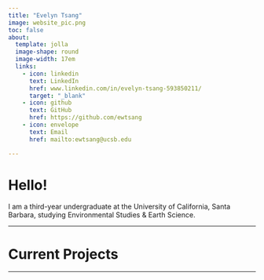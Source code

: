 ```yaml
---
title: "Evelyn Tsang"
image: website_pic.png
toc: false
about: 
  template: jolla
  image-shape: round
  image-width: 17em
  links: 
    - icon: linkedin
      text: LinkedIn
      href: www.linkedin.com/in/evelyn-tsang-593850211/
      target: "_blank"
    - icon: github
      text: GitHub
      href: https://github.com/ewtsang
    - icon: envelope
      text: Email
      href: mailto:ewtsang@ucsb.edu

---
```


# Hello!

I am a third-year undergraduate at the University of California, Santa Barbara, studying Environmental Studies & Earth Science.

------------------------------------------------------------------------

# Current Projects

------------------------------------------------------------------------


```r

```

